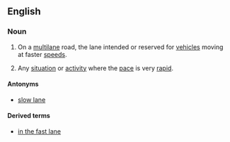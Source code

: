 ==English==

===Noun===
{{en-noun|head=[[fast]] [[lane]]}}

# On a [[multilane]] road, the lane intended or reserved for [[vehicle]]s moving at faster [[speed]]s.
# {{figuratively|by extension}} Any [[situation]] or [[activity]] where the [[pace]] is very [[rapid]].

====Antonyms====
* [[slow lane]]

====Derived terms====
* [[in the fast lane]]
